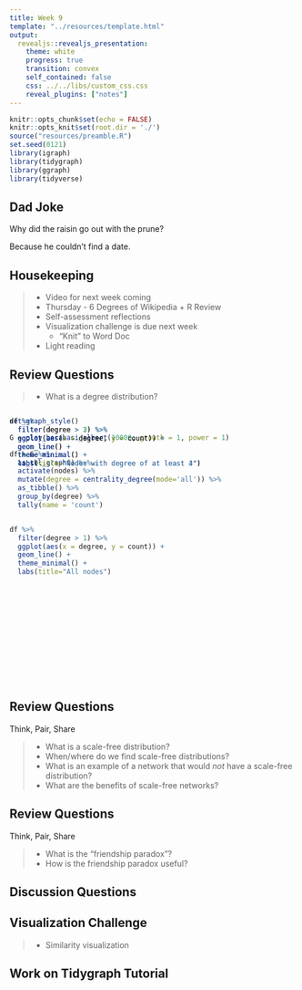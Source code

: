 ```yaml
---
title: Week 9
template: "../resources/template.html"
output: 
  revealjs::revealjs_presentation:
    theme: white
    progress: true
    transition: convex
    self_contained: false
    css: ../../libs/custom_css.css
    reveal_plugins: ["notes"]
---
```


```r
knitr::opts_chunk$set(echo = FALSE)
knitr::opts_knit$set(root.dir = './')
source("resources/preamble.R")
set.seed(0121)
library(igraph)
library(tidygraph)
library(ggraph)
library(tidyverse)
```

## Dad Joke

Why did the raisin go out with the prune?

<span class='fragment'>
Because he couldn't find a date. 
</span>

## Housekeeping

> - Video for next week coming
> - Thursday - 6 Degrees of Wikipedia + R Review
> - Self-assessment reflections
> - Visualization challenge is due next week
>	- "Knit" to Word Doc
> - Light reading

## Review Questions

> - What is a degree distribution?

<div style="position:relative; width:640px; height:480px; margin:0 auto;">
<div class='fragment' style="position:absolute;top:0;left:0;">
```r
set_graph_style()

G = play_barabasi_albert(10000, growth = 1, power = 1)

df = G %>% 
  as_tbl_graph() %>%
  activate(nodes) %>%
  mutate(degree = centrality_degree(mode='all')) %>%
  as_tibble() %>%
  group_by(degree) %>%
  tally(name = 'count')


df %>% 
  filter(degree > 1) %>%
  ggplot(aes(x = degree, y = count)) + 
  geom_line() + 
  theme_minimal() +
  labs(title="All nodes")

```

</div>

<div class='fragment' style="position:absolute;top:0;left:0;">
```r
df %>% 
  filter(degree > 2) %>%
  ggplot(aes(x = degree, y = count)) + 
  geom_line() + 
  theme_minimal() + 
  labs(title="Nodes with degree of at least 3")
```
</div>

<div class='fragment' style="position:absolute;top:0;left:0;">
```r
df %>% 
  filter(degree > 3) %>%
  ggplot(aes(x = degree, y = count)) + 
  geom_line() + 
  theme_minimal() + 
  labs(title="Nodes with degree of at least 4")
```

</div>
</div>

## Review Questions

Think, Pair, Share

> - What is a scale-free distribution?
> -	When/where do we find scale-free distributions?
> - What is an example of a network that would *not* have a scale-free distribution?
> - What are the benefits of scale-free networks?

## Review Questions

Think, Pair, Share

> - What is the "friendship paradox"?
> - How is the friendship paradox useful?


## Discussion Questions


## Visualization Challenge

> - Similarity visualization


## Work on Tidygraph Tutorial
